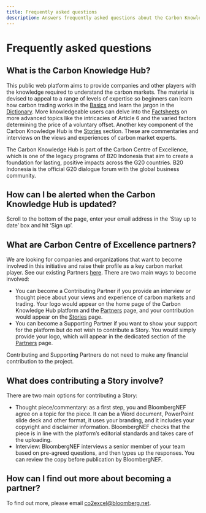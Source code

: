```yaml
---
title: Frequently asked questions
description: Answers frequently asked questions about the Carbon Knowledge Hub, how users can be alerted about updates, and how they can become involved in the initiative.
---
```


# Frequently asked questions

## What is the Carbon Knowledge Hub?

This public web platform aims to provide companies and other players with the knowledge required to understand the carbon markets. The material is devised to appeal to a range of levels of expertise so beginners can learn how carbon trading works in the [Basics](/basics/) and learn the jargon in the [Dictionary](/dictionary/). More knowledgeable users can delve into the [Factsheets](/factsheets/) on more advanced topics like the intricacies of Article 6 and the varied factors determining the price of a voluntary offset. Another key component of the Carbon Knowledge Hub is the [Stories](/stories/) section. These are commentaries and interviews on the views and experiences of carbon market experts.

The Carbon Knowledge Hub is part of the Carbon Centre of Excellence, which is one of the legacy programs of B20 Indonesia that aim to create a foundation for lasting, positive impacts across the G20 countries. B20 Indonesia is the official G20 dialogue forum with the global business community.

## How can I be alerted when the Carbon Knowledge Hub is updated?

Scroll to the bottom of the page, enter your email address in the ‘Stay up to date’ box and hit ‘Sign up’.

## What are Carbon Centre of Excellence partners?

We are looking for companies and organizations that want to become involved in this initiative and raise their profile as a key carbon market player. See our existing Partners [here](/partners/). There are two main ways to become involved:

- You can become a Contributing Partner if you provide an interview or thought piece about your views and experience of carbon markets and trading. Your logo would appear on the home page of the Carbon Knowledge Hub platform and the [Partners](/partners) page, and your contribution would appear on the [Stories](/stories) page.
- You can become a Supporting Partner if you want to show your support for the platform but do not wish to contribute a Story. You would simply provide your logo, which will appear in the dedicated section of the [Partners](/partners) page.

Contributing and Supporting Partners do not need to make any financial contribution to the project.

## What does contributing a Story involve?

There are two main options for contributing a Story:

- Thought piece/commentary: as a first step, you and BloombergNEF agree on a topic for the piece. It can be a Word document, PowerPoint slide deck and other format, it uses your branding, and it includes your copyright and disclaimer information. BloombergNEF checks that the piece is in line with the platform’s editorial standards and takes care of the uploading.
- Interview: BloombergNEF interviews a senior member of your team based on pre-agreed questions, and then types up the responses. You can review the copy before publication by BloombergNEF.

## How can I find out more about becoming a partner?

To find out more, please email [co2excel@bloomberg.net](mailto:co2excel@bloomberg.net).
